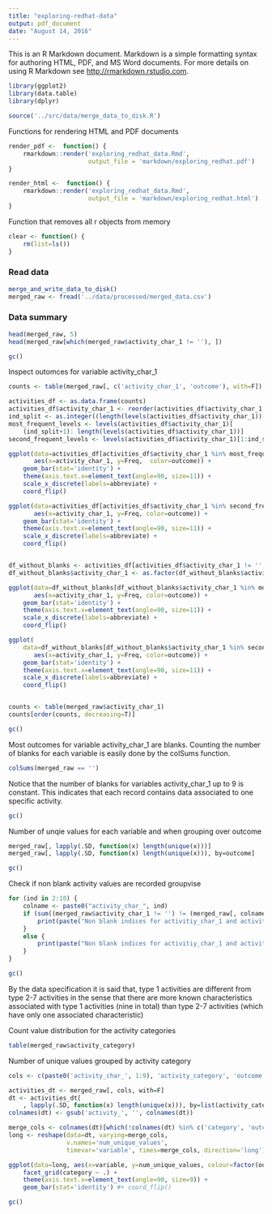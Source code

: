 ```yaml
---
title: "exploring-redhat-data"
output: pdf_document
date: "August 14, 2016"
---
```


This is an R Markdown document. Markdown is a simple formatting syntax for authoring HTML, PDF, and MS Word documents. For more details on using R Markdown see <http://rmarkdown.rstudio.com>.

```r
library(ggplot2)
library(data.table)
library(dplyr)

source('../src/data/merge_data_to_disk.R')
```

Functions for rendering HTML and PDF documents
```r
render_pdf <-  function() {
    rmarkdown::render('exploring_redhat_data.Rmd', 
                      output_file = 'markdown/exploring_redhat.pdf')
}

render_html <-  function() {
    rmarkdown::render('exploring_redhat_data.Rmd', 
                      output_file = 'markdown/exploring_redhat.html')
}
```

Function that removes all r objects from memory
```r
clear <- function() {
    rm(list=ls())
}
```


### Read data
```r
merge_and_write_data_to_disk()
merged_raw <- fread('../data/processed/merged_data.csv')
```

### Data summary 
```r
head(merged_raw, 5)
head(merged_raw[which(merged_raw$activity_char_1 != ''), ])
```

```r
gc()
```


Inspect outomces for variable activity_char_1
```r
counts <- table(merged_raw[, c('activity_char_1', 'outcome'), with=F])

activities_df <- as.data.frame(counts)
activities_df$activity_char_1 <- reorder(activities_df$activity_char_1, activities_df$Freq)
ind_split <- as.integer((length(levels(activities_df$activity_char_1))-1) / 2)
most_frequent_levels <- levels(activities_df$activity_char_1)[
    (ind_split+1): length(levels(activities_df$activity_char_1))]
second_frequent_levels <- levels(activities_df$activity_char_1)[1:ind_split]

ggplot(data=activities_df[activities_df$activity_char_1 %in% most_frequent_levels, ],  
       aes(x=activity_char_1, y=Freq,  color=outcome)) +
    geom_bar(stat='identity') +
    theme(axis.text.x=element_text(angle=90, size=11)) +
    scale_x_discrete(labels=abbreviate) +
    coord_flip()

ggplot(data=activities_df[activities_df$activity_char_1 %in% second_frequent_levels,],
       aes(x=activity_char_1, y=Freq, color=outcome)) +
    geom_bar(stat='identity') +
    theme(axis.text.x=element_text(angle=90, size=11)) +
    scale_x_discrete(labels=abbreviate) +
    coord_flip()


df_without_blanks <- activities_df[activities_df$activity_char_1 != '',]
df_without_blanks$activity_char_1 <- as.factor(df_without_blanks$activity_char_1)

ggplot(data=df_without_blanks[df_without_blanks$activity_char_1 %in% most_frequent_levels, ],  
       aes(x=activity_char_1, y=Freq, color=outcome)) +
    geom_bar(stat='identity') +  
    theme(axis.text.x=element_text(angle=90, size=11)) +
    scale_x_discrete(labels=abbreviate) +
    coord_flip()

ggplot(
    data=df_without_blanks[df_without_blanks$activity_char_1 %in% second_frequent_levels, ],  
       aes(x=activity_char_1, y=Freq, color=outcome)) +
    geom_bar(stat='identity') +  
    theme(axis.text.x=element_text(angle=90, size=11)) +
    scale_x_discrete(labels=abbreviate) +
    coord_flip()


counts <- table(merged_raw$activity_char_1)
counts[order(counts, decreasing=T)]
```

```r
gc()
```
Most outcomes for variable activity_char_1 are blanks. Counting the number of blanks for each variable is
easily done by the colSums function.
```r
colSums(merged_raw == '')
```

Notice that the number of blanks for variables activity_char_1 up to 9 is constant. This indicates that each record contains data associated to one specific activity.
```r
gc()
```

Number of unqie values for each variable and when grouping over outcome
```r
merged_raw[, lapply(.SD, function(x) length(unique(x)))]
merged_raw[, lapply(.SD, function(x) length(unique(x))), by=outcome]
```

```r
gc()
```

Check if non blank activity values are recorded groupvise
```r
for (ind in 2:10) {
    colname <- paste0("activity_char_", ind)
    if (sum((merged_raw$activity_char_1 != '') != (merged_raw[, colname, with=F] != '')) != 0) {
        print(paste("Non blank indices for activitiy_char_1 and activity_char", ind, "differ"))
    }
    else {
        print(paste("Non blank indices for activitiy_char_1 and activity_char", ind, "are equal"))
    }
}
```

```r
gc()
```


By the data specification it is said that, type 1 activities are different from type 2-7 activities 
in the sense that there are more known characteristics associated with type 1 activities (nine in total) 
than type 2-7 activities (which have only one associated characteristic)

Count value distribution for the activity categories
```r
table(merged_raw$activity_category)
```

Number of unique values grouped by activity category
```r
cols <- c(paste0('activity_char_', 1:9), 'activity_category', 'outcome')

activities_dt <- merged_raw[, cols, with=F]
dt <- activities_dt[
    , lapply(.SD, function(x) length(unique(x))), by=list(activity_category, outcome)]
colnames(dt) <- gsub('activity_', '', colnames(dt))

merge_cols <- colnames(dt)[which(!colnames(dt) %in% c('category', 'outcome'))]
long <- reshape(data=dt, varying=merge_cols,
                v.names='num_unique_values',
                timevar='variable', times=merge_cols, direction='long')

ggplot(data=long, aes(x=variable, y=num_unique_values, colour=factor(outcome))) +
    facet_grid(category ~ .) +
    theme(axis.text.x=element_text(angle=90, size=9)) +
    geom_bar(stat='identity') #+ coord_flip()
```

```r
gc()
```